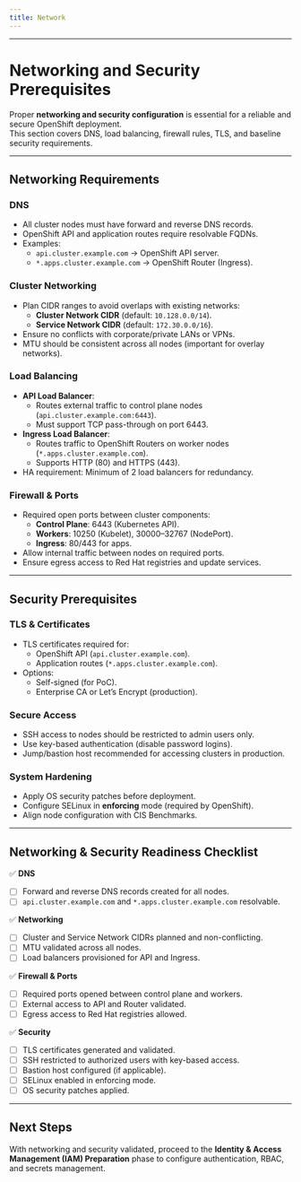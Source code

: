 ```yaml
---
title: Network
---
```


---

# Networking and Security Prerequisites

Proper **networking and security configuration** is essential for a reliable and secure OpenShift deployment.  
This section covers DNS, load balancing, firewall rules, TLS, and baseline security requirements.  

---

## Networking Requirements

### DNS
- All cluster nodes must have forward and reverse DNS records.  
- OpenShift API and application routes require resolvable FQDNs.  
- Examples:  
  - `api.cluster.example.com` → OpenShift API server.  
  - `*.apps.cluster.example.com` → OpenShift Router (Ingress).  

### Cluster Networking
- Plan CIDR ranges to avoid overlaps with existing networks:  
  - **Cluster Network CIDR** (default: `10.128.0.0/14`).  
  - **Service Network CIDR** (default: `172.30.0.0/16`).  
- Ensure no conflicts with corporate/private LANs or VPNs.  
- MTU should be consistent across all nodes (important for overlay networks).  

### Load Balancing
- **API Load Balancer**:  
  - Routes external traffic to control plane nodes (`api.cluster.example.com:6443`).  
  - Must support TCP pass-through on port 6443.  
- **Ingress Load Balancer**:  
  - Routes traffic to OpenShift Routers on worker nodes (`*.apps.cluster.example.com`).  
  - Supports HTTP (80) and HTTPS (443).  
- HA requirement: Minimum of 2 load balancers for redundancy.  

### Firewall & Ports
- Required open ports between cluster components:  
  - **Control Plane**: 6443 (Kubernetes API).  
  - **Workers**: 10250 (Kubelet), 30000–32767 (NodePort).  
  - **Ingress**: 80/443 for apps.  
- Allow internal traffic between nodes on required ports.  
- Ensure egress access to Red Hat registries and update services.  

---

## Security Prerequisites

### TLS & Certificates
- TLS certificates required for:  
  - OpenShift API (`api.cluster.example.com`).  
  - Application routes (`*.apps.cluster.example.com`).  
- Options:  
  - Self-signed (for PoC).  
  - Enterprise CA or Let’s Encrypt (production).  

### Secure Access
- SSH access to nodes should be restricted to admin users only.  
- Use key-based authentication (disable password logins).  
- Jump/bastion host recommended for accessing clusters in production.  

### System Hardening
- Apply OS security patches before deployment.  
- Configure SELinux in **enforcing** mode (required by OpenShift).  
- Align node configuration with CIS Benchmarks.  

---

## Networking & Security Readiness Checklist

✅ **DNS**  
- [ ] Forward and reverse DNS records created for all nodes.  
- [ ] `api.cluster.example.com` and `*.apps.cluster.example.com` resolvable.  

✅ **Networking**  
- [ ] Cluster and Service Network CIDRs planned and non-conflicting.  
- [ ] MTU validated across all nodes.  
- [ ] Load balancers provisioned for API and Ingress.  

✅ **Firewall & Ports**  
- [ ] Required ports opened between control plane and workers.  
- [ ] External access to API and Router validated.  
- [ ] Egress access to Red Hat registries allowed.  

✅ **Security**  
- [ ] TLS certificates generated and validated.  
- [ ] SSH restricted to authorized users with key-based access.  
- [ ] Bastion host configured (if applicable).  
- [ ] SELinux enabled in enforcing mode.  
- [ ] OS security patches applied.  

---

## Next Steps

With networking and security validated, proceed to the **Identity & Access Management (IAM) Preparation** phase to configure authentication, RBAC, and secrets management.
